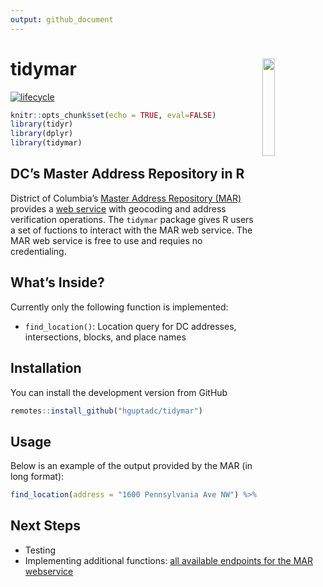 ```yaml
---
output: github_document
---
```


# tidymar <img src="man/figures/logo.png" align="right" width="20%" height="20%" />

[![lifecycle](https://img.shields.io/badge/lifecycle-experimental-orange.svg)](https://www.tidyverse.org/lifecycle/#experimental)

```r
knitr::opts_chunk$set(echo = TRUE, eval=FALSE)
library(tidyr)
library(dplyr)
library(tidymar)
```

## DC's Master Address Repository in R

District of Columbia's [Master Address Repository (MAR)](https://dcatlas.dcgis.dc.gov/mar/) provides a [web service](https://opendata.dc.gov/pages/mar-webservices) with geocoding and address verification operations. The `tidymar` package gives R users a set of fuctions to interact with the MAR web service. The MAR web service is free to use and requies no credentialing.

## What's Inside?

Currently only the following function is implemented:

* `find_location()`: Location query for DC addresses, intersections, blocks, and place names


## Installation

You can install the development version from GitHub

```r
remotes::install_github("hguptadc/tidymar")
```


## Usage

Below is an example of the output provided by the MAR (in long format):

```r
find_location(address = "1600 Pennsylvania Ave NW") %>% tidyr::gather() %>% print(n=Inf)
```


## Next Steps

* Testing
* Implementing additional functions: [all available endpoints for the MAR webservice](https://citizenatlas.dc.gov/newwebservices/locationverifier.asmx)
